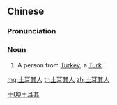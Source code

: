 ==Chinese==
{{zh-forms|type=31}}

===Pronunciation===
{{zh-pron
|m=Tǔ'ěrqírén
|cat=n
}}

===Noun===
{{zh-noun}}

# A person from [[Turkey]]; a [[Turk]].

[[Category:zh:Nationalities|土00土耳其]]

[[mg:土耳其人]]
[[tr:土耳其人]]
[[zh:土耳其人]]
